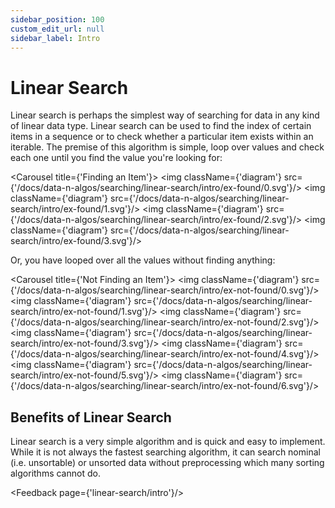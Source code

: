 ```yaml
---
sidebar_position: 100
custom_edit_url: null
sidebar_label: Intro
---
```



# Linear Search
Linear search is perhaps the simplest way of searching for data in any kind of linear data type.
Linear search can be used to find the index of certain items in a sequence or to check whether a particular item exists within an iterable.
The premise of this algorithm is simple, loop over values and check each one until you find the value you're looking for:

<Carousel title={'Finding an Item'}>
    <img className={'diagram'} src={'/docs/data-n-algos/searching/linear-search/intro/ex-found/0.svg'}/>
    <img className={'diagram'} src={'/docs/data-n-algos/searching/linear-search/intro/ex-found/1.svg'}/>
    <img className={'diagram'} src={'/docs/data-n-algos/searching/linear-search/intro/ex-found/2.svg'}/>
    <img className={'diagram'} src={'/docs/data-n-algos/searching/linear-search/intro/ex-found/3.svg'}/>
</Carousel>

Or, you have looped over all the values without finding anything:

<Carousel title={'Not Finding an Item'}>
    <img className={'diagram'} src={'/docs/data-n-algos/searching/linear-search/intro/ex-not-found/0.svg'}/>
    <img className={'diagram'} src={'/docs/data-n-algos/searching/linear-search/intro/ex-not-found/1.svg'}/>
    <img className={'diagram'} src={'/docs/data-n-algos/searching/linear-search/intro/ex-not-found/2.svg'}/>
    <img className={'diagram'} src={'/docs/data-n-algos/searching/linear-search/intro/ex-not-found/3.svg'}/>
    <img className={'diagram'} src={'/docs/data-n-algos/searching/linear-search/intro/ex-not-found/4.svg'}/>
    <img className={'diagram'} src={'/docs/data-n-algos/searching/linear-search/intro/ex-not-found/5.svg'}/>
    <img className={'diagram'} src={'/docs/data-n-algos/searching/linear-search/intro/ex-not-found/6.svg'}/>
</Carousel>



## Benefits of Linear Search
Linear search is a very simple algorithm and is quick and easy to implement.
While it is not always the fastest searching algorithm, it can search nominal (i.e. unsortable) or unsorted data without preprocessing which many sorting algorithms cannot do.

<Feedback page={'linear-search/intro'}/>
